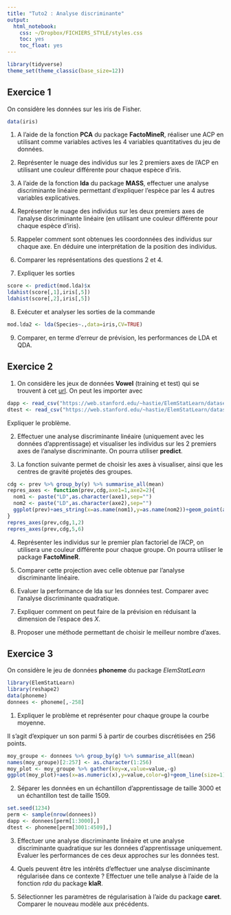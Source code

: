 ```yaml
---
title: "Tuto2 : Analyse discriminante"
output:
  html_notebook: 
    css: ~/Dropbox/FICHIERS_STYLE/styles.css
    toc: yes
    toc_float: yes
---
```


```r
library(tidyverse)
theme_set(theme_classic(base_size=12))
```


## Exercice 1

On considère les données sur les iris de Fisher.

```r
data(iris)
```

1. A l'aide de la fonction **PCA** du package **FactoMineR**, réaliser une ACP en utilisant comme variables actives les 4 variables quantitatives du jeu de données.


2. Représenter le nuage des individus sur les 2 premiers axes de l'ACP en utilisant une couleur différente pour chaque espèce d'iris.


3. A l'aide de la fonction **lda** du package **MASS**, effectuer une analyse discriminante linéaire permettant d'expliquer l'espèce par les 4 autres variables explicatives.


4. Représenter le nuage des individus sur les deux premiers axes de l'analyse discriminante linéaire (en utilisant une couleur différente pour chaque espèce d'iris).


5. Rappeler comment sont obtenues les coordonnées des individus sur chaque axe. En déduire une interprétation de la position des individus.


6. Comparer les représentations des questions 2 et 4.


7. Expliquer les sorties

```r
score <- predict(mod.lda)$x
ldahist(score[,1],iris[,5])    
ldahist(score[,2],iris[,5])    
```


8. Exécuter et analyser les sorties de la commande

```r
mod.lda2 <- lda(Species~.,data=iris,CV=TRUE)
```


9. Comparer, en terme d'erreur de prévision, les performances de LDA et QDA.


## Exercice 2

1. On considère les jeux de données **Vowel** (training et test) qui se trouvent à cet [url](https://statweb.stanford.edu/~hastie/ElemStatLearn/). On peut les importer avec

```r
dapp <- read_csv("https://web.stanford.edu/~hastie/ElemStatLearn/datasets/vowel.train")[,-1]
dtest <- read_csv("https://web.stanford.edu/~hastie/ElemStatLearn/datasets/vowel.test")[,-1]
```


Expliquer le problème.

2. Effectuer une analyse discriminante linéaire (uniquement avec les données d'apprentissage) et visualiser les individus sur les 2 premiers axes de l'analyse discriminante. On pourra utiliser **predict**.


3. La fonction suivante permet de choisir les axes à visualiser, ainsi que les centres de gravité projetés des groupes.

```r
cdg <- prev %>% group_by(y) %>% summarise_all(mean)
repres_axes <- function(prev,cdg,axe1=1,axe2=2){
  nom1 <- paste("LD",as.character(axe1),sep="")
  nom2 <- paste("LD",as.character(axe2),sep="")
  ggplot(prev)+aes_string(x=as.name(nom1),y=as.name(nom2))+geom_point(aes(color=y))+geom_point(data=cdg,aes(color=y),shape=17,size=4)+theme_classic()
}
repres_axes(prev,cdg,1,2)
repres_axes(prev,cdg,5,6)
```


4. Représenter les individus sur le premier plan factoriel de l'ACP, on utilisera une couleur différente pour chaque groupe. On pourra utiliser le package **FactoMineR**.


5. Comparer cette projection avec celle obtenue par l'analyse discriminante linéaire.

6. Evaluer la performance de lda sur les données test. Comparer avec l'analyse discriminante quadratique.

7. Expliquer comment on peut faire de la prévision en réduisant la dimension de l'espace des $X$.


8. Proposer une méthode permettant de choisir le meilleur nombre d'axes.

## Exercice 3

On considère le jeu de données **phoneme** du package *ElemStatLearn*

```r
library(ElemStatLearn)
library(reshape2)
data(phoneme)
donnees <- phoneme[,-258]
```

1. Expliquer le problème et représenter pour chaque groupe la courbe moyenne.

Il s'agit d'expiquer un son parmi 5 à partir de courbes discrétisées en 256 points.

```r
moy_groupe <- donnees %>% group_by(g) %>% summarise_all(mean)
names(moy_groupe)[2:257] <- as.character(1:256)
moy_plot <- moy_groupe %>% gather(key=x,value=value,-g)
ggplot(moy_plot)+aes(x=as.numeric(x),y=value,color=g)+geom_line(size=1)+xlab("x")
```




2. Séparer les données en un échantillon d'apprentissage de taille 3000 et un échantillon test de taille 1509.

```r
set.seed(1234)
perm <- sample(nrow(donnees))
dapp <- donnees[perm[1:3000],]
dtest <- phoneme[perm[3001:4509],]
```

3. Effectuer une analyse discriminante linéaire et une analyse discriminante quadratique sur les données d'apprentissage uniquement. Evaluer les performances de ces deux approches sur les données test.


4. Quels peuvent être les intérêts d'effectuer une analyse disciminante régularisée dans ce contexte ? Effectuer une telle analyse à l'aide de la fonction *rda* du package **klaR**.



5. Sélectionner les paramètres de régularisation à l'aide du package **caret**. Comparer le nouveau modèle aux précédents.




